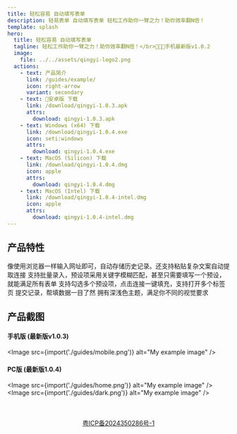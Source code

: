 ```yaml
---
title: 轻松容易 自动填写表单
description: 轻易表单 自动填写表单 轻松工作助你一臂之力！助你效率翻N倍！
template: splash
hero:
  title: 轻松容易 自动填写表单
  tagline: 轻松工作助你一臂之力！助你效率翻N倍！</br>🎉🎉🎉手机最新版v1.0.2
  image:
    file: ../../assets/qingyi-logo2.png
  actions:
    - text: 产品简介
      link: /guides/example/
      icon: right-arrow
      variant: secondary
    - text: 🎉安卓版 下载
      link: /download/qingyi-1.0.3.apk
      attrs:
        download: qingyi-1.0.3.apk
    - text: Windows (x64) 下载
      link: /download/qingyi-1.0.4.exe
      icon: seti:windows
      attrs:
        download: qingyi-1.0.4.exe
    - text: MacOS (Silicon) 下载
      link: /download/qingyi-1.0.4.dmg
      icon: apple
      attrs:
        download: qingyi-1.0.4.dmg
    - text: MacOS (Intel) 下载
      link: /download/qingyi-1.0.4-intel.dmg
      icon: apple
      attrs:
        download: qingyi-1.0.4-intel.dmg
---
```



## 产品特性

<CardGrid stagger>
  <Card title="简单易用" icon="pencil">
    像使用浏览器一样输入网址即可，自动存储历史记录。还支持粘贴复杂文案自动提取连接
  </Card>
	<Card title="预设简单" icon="seti:config">
		支持批量录入，预设项采用关键字模糊匹配，甚至只需要填写一个预设，就能满足所有表单
	</Card>
	<Card title="快速填充" icon="rocket">
		支持勾选多个预设项，点击连接一键填充，支持打开多个标签页
	</Card>
  <Card title="提交记录" icon="starlight">
    提交记录，帮填数据一目了然
  </Card>
  <Card title="界面精美" icon="starlight">
    拥有深浅色主题，满足你不同的视觉要求
  </Card>
</CardGrid>

## 产品截图

#### 手机版 (最新版v1.0.3)
<Image src={import('./guides/mobile.png')} alt="My example image" />

#### PC版 (最新版1.0.4)
<Image src={import('./guides/home.png')} alt="My example image" />
<Image src={import('./guides/dark.png')} alt="My example image" />

<div style='width: 100%; text-align: center;margin-top: 50px;'>
  <p><a href="https://beian.miit.gov.cn/" target="_blank">粤ICP备2024350286号-1</a></p>
</div>

